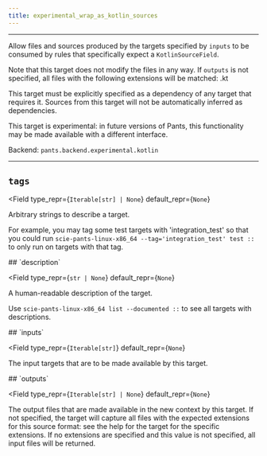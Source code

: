 ```yaml
---
title: experimental_wrap_as_kotlin_sources
---
```



---

Allow files and sources produced by the targets specified by `inputs` to be consumed by rules that specifically expect a `KotlinSourceField`.

Note that this target does not modify the files in any way. If `outputs` is not specified, all files with the following extensions will be matched: .kt

This target must be explicitly specified as a dependency of any target that requires it. Sources from this target will not be automatically inferred as dependencies.

This target is experimental: in future versions of Pants, this functionality may be made available with a different interface.

Backend: <span className="color--primary">`pants.backend.experimental.kotlin`</span>

---

<span className={styles.options}>

## `tags`

<Field
    type_repr={`Iterable[str] | None`}
    default_repr={`None`}
>

Arbitrary strings to describe a target.

For example, you may tag some test targets with &#x27;integration_test&#x27; so that you could run `scie-pants-linux-x86_64 --tag='integration_test' test ::` to only run on targets with that tag.

</Field>
## `description`

<Field
    type_repr={`str | None`}
    default_repr={`None`}
>

A human-readable description of the target.

Use `scie-pants-linux-x86_64 list --documented ::` to see all targets with descriptions.

</Field>
## `inputs`

<Field
    type_repr={`Iterable[str]`}
    default_repr={`None`}
>

The input targets that are to be made available by this target.

</Field>
## `outputs`

<Field
    type_repr={`Iterable[str] | None`}
    default_repr={`None`}
>

The output files that are made available in the new context by this target. If not specified, the target will capture all files with the expected extensions for this source format: see the help for the target for the specific extensions. If no extensions are specified and this value is not specified, all input files will be returned.

</Field>

</span>
